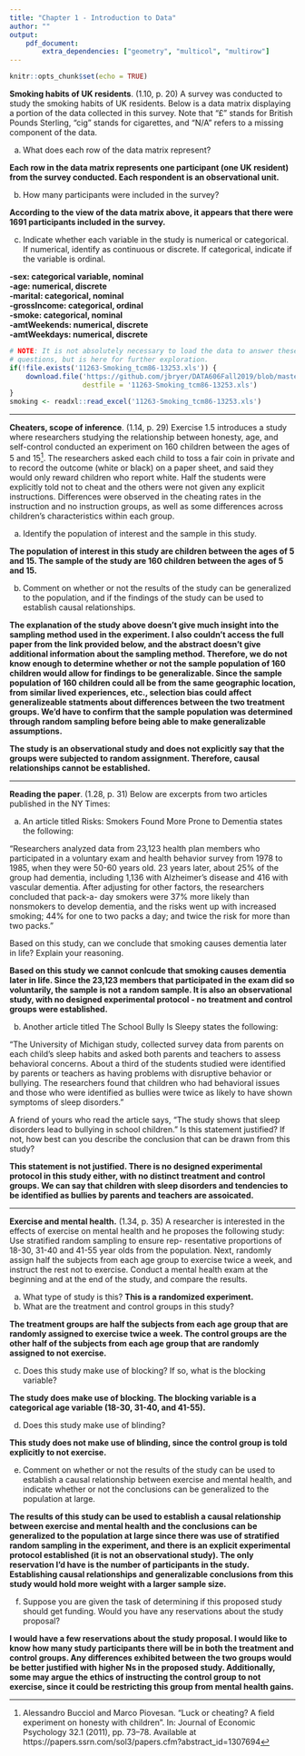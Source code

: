 ```yaml
---
title: "Chapter 1 - Introduction to Data"
author: ""
output:
    pdf_document:
        extra_dependencies: ["geometry", "multicol", "multirow"]
---
```


```r
knitr::opts_chunk$set(echo = TRUE)
```

**Smoking habits of UK residents**. (1.10, p. 20) A survey was conducted to study the smoking habits of UK residents. Below is a data matrix displaying a portion of the data collected in this survey. Note that “£” stands for British Pounds Sterling, "cig" stands for cigarettes, and "N/A" refers to a missing component of the data.

\begin{center}
\scriptsize{
\begin{tabular}{rccccccc}
\hline
	& sex 	 & age 	& marital 	& grossIncome 					     & smoke & amtWeekends	& amtWeekdays \\ 
\hline
1 	& Female & 42 	& Single 	& Under $\pounds$2,600 			     & Yes 	 & 12 cig/day   & 12 cig/day \\ 
2 	& Male	 & 44	& Single 	& $\pounds$10,400 to $\pounds$15,600 & No	 & N/A 			& N/A \\ 
3 	& Male 	 & 53 	& Married   & Above $\pounds$36,400 		     & Yes 	 & 6 cig/day 	& 6 cig/day \\ 
\vdots & \vdots & \vdots & \vdots & \vdots 				             & \vdots & \vdots 	    & \vdots \\ 
1691 & Male  & 40   & Single 	& $\pounds$2,600 to $\pounds$5,200   & Yes 	 & 8 cig/day 	& 8 cig/day \\   
\hline
\end{tabular}
}
\end{center}


(a) What does each row of the data matrix represent?  

  **Each row in the data matrix represents one participant (one UK resident) from the survey conducted. Each respondent is an observational unit.**

(b) How many participants were included in the survey? 

  **According to the view of the data matrix above, it appears that there were 1691 participants included in the survey.**

(c) Indicate whether each variable in the study is numerical or categorical. If numerical, identify as continuous or discrete. If categorical, indicate if the variable is ordinal.  

  **-sex: categorical variable, nominal**  
**-age: numerical, discrete**  
**-marital: categorical, nominal**  
**-grossIncome: categorical, ordinal**  
**-smoke: categorical, nominal**  
**-amtWeekends: numerical, discrete**  
**-amtWeekdays: numerical, discrete**  

```r
# NOTE: It is not absolutely necessary to load the data to answer these 
# questions, but is here for further exploration. 
if(!file.exists('11263-Smoking_tcm86-13253.xls')) {
	download.file('https://github.com/jbryer/DATA606Fall2019/blob/master/course_data/11263-Smoking_tcm86-13253.xls?raw=true', 
				  destfile = '11263-Smoking_tcm86-13253.xls')
}
smoking <- readxl::read_excel('11263-Smoking_tcm86-13253.xls')
```





--------------------------------------------------------------------------------

\clearpage

**Cheaters, scope of inference**. (1.14, p. 29) Exercise 1.5 introduces a study where researchers studying the relationship between honesty, age, and self-control conducted an experiment on 160 children between the ages of 5 and 15[^1]. The researchers asked each child to toss a fair coin in private and to record the outcome (white or black) on a paper sheet, and said they would only reward children who report white. Half the students were explicitly told not to cheat and the others were not given any explicit instructions. Differences were observed in the cheating rates in the instruction and no instruction groups, as well as some differences across children’s characteristics within each group.

(a) Identify the population of interest and the sample in this study.

  **The population of interest in this study are children between the ages of 5 and 15. The sample of the study are 160 children between the ages of 5 and 15.**  
  
(b) Comment on whether or not the results of the study can be generalized to the population, and
if the findings of the study can be used to establish causal relationships.

  **The explanation of the study above doesn't give much insight into the sampling method used in the experiment. I also couldn't access the full paper from the link provided below, and the abstract doesn't give additional information about the sampling method. Therefore, we do not know enough to determine whether or not the sample population of 160 children would allow for findings to be generalizable. Since the sample population of 160 children could all be from the same geographic location, from similar lived experiences, etc., selection bias could affect generalizeable statments about differences between the two treatment groups. We'd have to confirm that the sample population was determined through random sampling before being able to make generalizable assumptions.**  
  
  **The study is an observational study and does not explicitly say that the groups were subjected to random assignment. Therefore, causal relationships cannot be established.**

[^1]: Alessandro Bucciol and Marco Piovesan. “Luck or cheating? A field experiment on honesty with children”. In: Journal of Economic Psychology 32.1 (2011), pp. 73–78. Available at https://papers.ssrn.com/sol3/papers.cfm?abstract_id=1307694



--------------------------------------------------------------------------------

\clearpage

**Reading the paper**. (1.28, p. 31) Below are excerpts from two articles published in the NY Times:

(a) An article titled Risks: Smokers Found More Prone to Dementia states the following:

"Researchers analyzed data from 23,123 health plan members who participated in a voluntary exam and health behavior survey from 1978 to 1985, when they were 50-60 years old. 23 years later, about 25% of the group had dementia, including 1,136 with Alzheimer's disease and 416 with vascular dementia. After adjusting for other factors, the researchers concluded that pack-a- day smokers were 37% more likely than nonsmokers to develop dementia, and the risks went up with increased smoking; 44% for one to two packs a day; and twice the risk for more than two packs."

Based on this study, can we conclude that smoking causes dementia later in life? Explain your reasoning.

**Based on this study we cannot conlcude that smoking causes dementia later in life. Since the 23,123 members that participated in the exam did so voluntarily, the sample is not a random sample. It is also an observational study, with no designed experimental protocol - no treatment and control groups were established.**

(b) Another article titled The School Bully Is Sleepy states the following:

"The University of Michigan study, collected survey data from parents on each child's sleep habits and asked both parents and teachers to assess behavioral concerns. About a third of the students studied were identified by parents or teachers as having problems with disruptive behavior or bullying. The researchers found that children who had behavioral issues and those who were identified as bullies were twice as likely to have shown symptoms of sleep disorders."

A friend of yours who read the article says, "The study shows that sleep disorders lead to bullying in school children." Is this statement justified? If not, how best can you describe the conclusion that can be drawn from this study?

**This statement is not justified. There is no designed experimental protocol in this study either, with no distinct treatment and control groups. We can say that children with sleep disorders and tendencies to be identified as bullies by parents and teachers are assoicated.**

--------------------------------------------------------------------------------

\clearpage

**Exercise and mental health.** (1.34, p. 35) A researcher is interested in the effects of exercise on mental health and he proposes the following study: Use stratified random sampling to ensure rep- resentative proportions of 18-30, 31-40 and 41-55 year olds from the population. Next, randomly assign half the subjects from each age group to exercise twice a week, and instruct the rest not to exercise. Conduct a mental health exam at the beginning and at the end of the study, and compare the results.

(a) What type of study is this? **This is a randomized experiment.**
(b) What are the treatment and control groups in this study?

  **The treatment groups are half the subjects from each age group that are randomly assigned to exercise twice a week. The control groups are the other half of the subjects from each age group that are randomly assigned to not exercise.**  
  
(c) Does this study make use of blocking? If so, what is the blocking variable?

  **The study does make use of blocking. The blocking variable is a categorical age variable (18-30, 31-40, and 41-55).**  
  
(d) Does this study make use of blinding?

  **This study does not make use of blinding, since the control group is told explicitly to not exercise.**  
  
(e) Comment on whether or not the results of the study can be used to establish a causal relationship between exercise and mental health, and indicate whether or not the conclusions can be generalized to the population at large.

 **The results of this study can be used to establish a causal relationship between exercise and mental health and the conclusions can be generalized to the population at large since there was use of stratified random sampling in the experiment, and there is an explicit experimental protocol established (it is not an observational study). The only reservation I'd have is the number of participants in the study. Establishing causal relationships and generalizable conclusions from this study would hold more weight with a larger sample size.**
 
(f) Suppose you are given the task of determining if this proposed study should get funding. Would you have any reservations about the study proposal?

 **I would have a few reservations about the study proposal. I would like to know how many study participants there will be in both the treatment and control groups. Any differences exhibited between the two groups would be better justified with higher Ns in the proposed study. Additionally, some may argue the ethics of instructing the control group to not exercise, since it could be restricting this group from mental health gains.**


